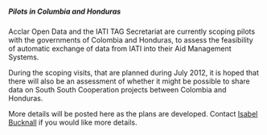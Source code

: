 =====Pilots in Columbia and Honduras=====
Acclar Open Data and the IATI TAG Secretariat are currently scoping pilots with the governments of Colombia and Honduras, to assess the feasibility of automatic exchange of data from IATI into their Aid Management Systems. 

During the scoping visits, that are planned during July 2012, it is hoped that there will also be an assessment of whether it might be possible to share data on South South Cooperation projects between Colombia and Honduras. 

More details will be posted here as the plans are developed. Contact [[community:user:isabelb_devinit.org|Isabel Bucknall]] if you would like more details.